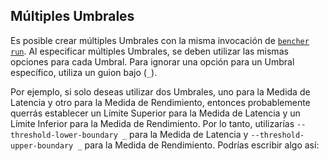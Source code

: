 
## Múltiples Umbrales

Es posible crear múltiples Umbrales con la misma invocación de <code><a href="/es/docs/explanation/bencher-run/">bencher run</a></code>.
Al especificar múltiples Umbrales, se deben utilizar las mismas opciones para cada Umbral.
Para ignorar una opción para un Umbral específico, utiliza un guion bajo (`_`).

Por ejemplo, si solo deseas utilizar dos Umbrales,
uno para la Medida de Latencia y otro para la Medida de Rendimiento,
entonces probablemente querrás establecer un Límite Superior para la Medida de Latencia
y un Límite Inferior para la Medida de Rendimiento.
Por lo tanto, utilizarías `--threshold-lower-boundary _` para la Medida de Latencia
y `--threshold-upper-boundary _` para la Medida de Rendimiento.
Podrías escribir algo así:

<MultipleThresholdsCode />